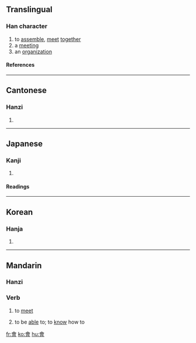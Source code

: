 {{see|会}}

==Translingual==
{{stroke order|type=animate}}
===Han character===
{{Han char|rn=73|rad=曰|as=09|sn=13|four=8060<sub>6</sub>|canj=人一田日 (OMWA)}}
# to [[assemble]], [[meet]] [[together]]
# a [[meeting]]
# an [[organization]]
====References====
{{Han ref|kx=0503.080|dkj=14306|dj=0878.090|hdz=21524.050|uh=6703|ud=26371|bh=B77C|bd=46972}}

----

==Cantonese==
===Hanzi===
{{yue-hanzi|jyut=|y=wui2, wui4 wui6}}
# {{defn|Cantonese}}

----
==Japanese==
===Kanji===
{{ja-kanji|grade=|rs=曰09}}
# {{defn|Japanese}} 
====Readings====
{{ja-readings|on=[[かい]] (kai), [[え]] (e)|kun=[[あう]] (au)}}

----
==Korean==
===Hanja===
{{ko-hanja|hangeul=[[회]], [[괴]]|eumhun=|rv=hoe, goe|mr=hoe, koe|y=hoy, koy}}
# {{defn|Korean}}

----
==Mandarin==
===Hanzi===
{{cmn-hanzi|sim=会|pin=[[huì]] ([[hui4]]), [[kuài]] ([[kuai4]]), [[guì]] ([[gui4]])|wg=hui<sup>4</sup>, kuei<sup>4</sup>, k'uai<sup>4</sup>}}

===Verb===
{{cmn-verb|t|pin=huì|pint=hui4|tra=會|sim=会|rs=曰09}}

# {{Beginning Mandarin|lang=zh-tw|skey=曰09}} to [[meet]]
# {{Beginning Mandarin|lang=zh-tw|skey=曰09}} to be [[able]] to; to [[know]] how to

[[fr:會]]
[[ko:會]]
[[hu:會]]